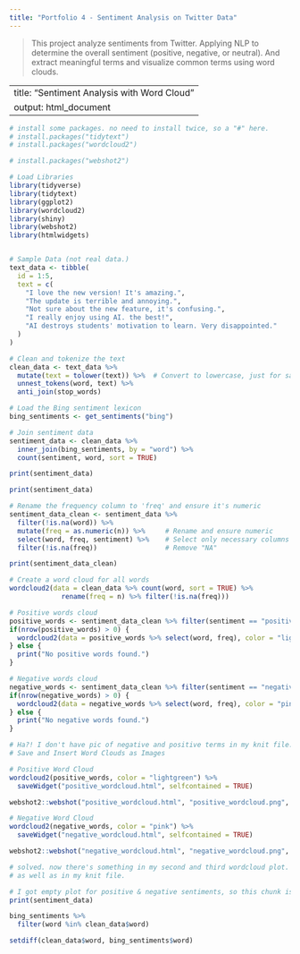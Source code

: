 ```yaml
---
title: "Portfolio 4 - Sentiment Analysis on Twitter Data"
---
```


> This project analyze sentiments from Twitter. Applying NLP to determine the overall sentiment (positive, negative, or neutral). And extract meaningful terms and visualize common terms using word clouds.


---
title: "Sentiment Analysis with Word Cloud"
output: html_document
---

```r

# install some packages. no need to install twice, so a "#" here.
# install.packages("tidytext")
# install.packages("wordcloud2")

# install.packages("webshot2")

# Load Libraries
library(tidyverse)
library(tidytext)
library(ggplot2)
library(wordcloud2)
library(shiny)
library(webshot2)
library(htmlwidgets)


# Sample Data (not real data.)
text_data <- tibble(
  id = 1:5,
  text = c(
    "I love the new version! It's amazing.",
    "The update is terrible and annoying.",
    "Not sure about the new feature, it's confusing.",
    "I really enjoy using AI. the best!",
    "AI destroys students' motivation to learn. Very disappointed."
  )
)

# Clean and tokenize the text
clean_data <- text_data %>%
  mutate(text = tolower(text)) %>%  # Convert to lowercase, just for safe.. 
  unnest_tokens(word, text) %>%     
  anti_join(stop_words)   

# Load the Bing sentiment lexicon
bing_sentiments <- get_sentiments("bing")

# Join sentiment data
sentiment_data <- clean_data %>%
  inner_join(bing_sentiments, by = "word") %>%
  count(sentiment, word, sort = TRUE)

print(sentiment_data)

print(sentiment_data)

# Rename the frequency column to 'freq' and ensure it's numeric
sentiment_data_clean <- sentiment_data %>%
  filter(!is.na(word)) %>%
  mutate(freq = as.numeric(n)) %>%     # Rename and ensure numeric
  select(word, freq, sentiment) %>%    # Select only necessary columns
  filter(!is.na(freq))                 # Remove "NA"

print(sentiment_data_clean)

# Create a word cloud for all words
wordcloud2(data = clean_data %>% count(word, sort = TRUE) %>% 
             rename(freq = n) %>% filter(!is.na(freq)))

# Positive words cloud
positive_words <- sentiment_data_clean %>% filter(sentiment == "positive")
if(nrow(positive_words) > 0) {
  wordcloud2(data = positive_words %>% select(word, freq), color = "lightblue")
} else {
  print("No positive words found.")
}

# Negative words cloud
negative_words <- sentiment_data_clean %>% filter(sentiment == "negative")
if(nrow(negative_words) > 0) {
  wordcloud2(data = negative_words %>% select(word, freq), color = "pink")
} else {
  print("No negative words found.")
}

# Ha?! I don't have pic of negative and positive terms in my knit file. (Solved.)
# Save and Insert Word Clouds as Images

# Positive Word Cloud
wordcloud2(positive_words, color = "lightgreen") %>%
  saveWidget("positive_wordcloud.html", selfcontained = TRUE)

webshot2::webshot("positive_wordcloud.html", "positive_wordcloud.png", vwidth = 800, vheight = 600)

# Negative Word Cloud
wordcloud2(negative_words, color = "pink") %>%
  saveWidget("negative_wordcloud.html", selfcontained = TRUE)

webshot2::webshot("negative_wordcloud.html", "negative_wordcloud.png", vwidth = 800, vheight = 600)

# solved. now there's something in my second and third wordcloud plot. 
# as well as in my knit file. 
```
```r
# I got empty plot for positive & negative sentiments, so this chunk is to check why that happens. 
print(sentiment_data)

bing_sentiments %>%
  filter(word %in% clean_data$word)

setdiff(clean_data$word, bing_sentiments$word)
```


